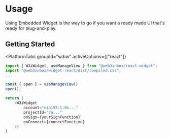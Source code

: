 
# Usage

Using Embedded Widget is the way to go if you want a ready made UI that's ready for plug-and-play.



## Getting Started

<PlatformTabs
	groupId="w3iw"
	activeOptions={["react"]}
>
<PlatformTabItem value="react">

```ts
import { W3iWidget, useManageView } from "@web3inbox/react-widget";
import "@web3inbox/widget-react/dist/compiled.css";
...

const { open } = useManageView()
open();

return (
	<W3iWidget 
		account="eip155:1:0x..."
		projectId="7a..."
		onSign={yourSignFunction}
		onConnect={connectFunction}
	/>
)

```

</PlatformTabItem>
</PlatformTabs>
